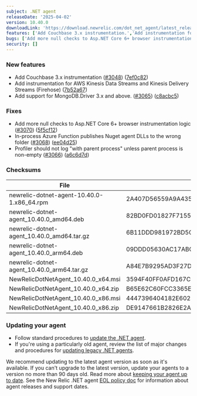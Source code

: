 ```yaml
---
subject: .NET agent
releaseDate: '2025-04-02'
version: 10.40.0
downloadLink: 'https://download.newrelic.com/dot_net_agent/latest_release'
features: ['Add Couchbase 3.x instrumentation.','Add instrumentation for AWS Kinesis Data Streams and Kinesis Delivery Streams (Firehose).','Add support for MongoDB.Driver 3.x and above.']
bugs: ['Add more null checks to Asp.NET Core 6+ browser instrumentation logic.','In-process Azure Function publishes Nuget agent DLLs to the wrong folder.','Profiler should not log "with parent process" unless parent process is non-empty.']
security: []
---
```


### New features

* Add Couchbase 3.x instrumentation ([#3048](https://github.com/newrelic/newrelic-dotnet-agent/issues/3048)) ([7ef0c82](https://github.com/newrelic/newrelic-dotnet-agent/commit/7ef0c82be230438f99e1398b81455de7d2b88e48))
* Add instrumentation for AWS Kinesis Data Streams and Kinesis Delivery Streams (Firehose) ([7b52a67](https://github.com/newrelic/newrelic-dotnet-agent/commit/7b52a67c65f9f3fdb78e0ac194b608c75726090a))
* Add support for MongoDB.Driver 3.x and above. ([#3065](https://github.com/newrelic/newrelic-dotnet-agent/issues/3065)) ([c8acbc5](https://github.com/newrelic/newrelic-dotnet-agent/commit/c8acbc5b3767402b08544e550a771712c802f24a))

### Fixes

* Add more null checks to Asp.NET Core 6+ browser instrumentation logic ([#3070](https://github.com/newrelic/newrelic-dotnet-agent/issues/3070)) ([5f5cf12](https://github.com/newrelic/newrelic-dotnet-agent/commit/5f5cf12703264fde15ef0bd332734329dc3355a3))
* In-process Azure Function publishes Nuget agent DLLs to the wrong folder ([#3068](https://github.com/newrelic/newrelic-dotnet-agent/issues/3068)) ([ee04d25](https://github.com/newrelic/newrelic-dotnet-agent/commit/ee04d257a2dbddb40bce0c6c2601a53fa90a7364))
* Profiler should not log "with parent process" unless parent process is non-empty ([#3066](https://github.com/newrelic/newrelic-dotnet-agent/issues/3066)) ([a6c6d7d](https://github.com/newrelic/newrelic-dotnet-agent/commit/a6c6d7d15f516ae65671d0146af3d7785334a190))

### Checksums
| File | SHA - 256  Hash |
| ---| ---|
| newrelic-dotnet-agent-10.40.0-1.x86_64.rpm | 2A407D56559A9A435C403ADBC4D2460B2F069D0BF31BED5939FEA4610AC39DCD |
| newrelic-dotnet-agent_10.40.0_amd64.deb | 82BD0FD01827F71552C7B6B8DB27AF1E39FF9EE32D8A5A8B505C82FF9E099569 |
| newrelic-dotnet-agent_10.40.0_amd64.tar.gz | 6B11DDD981972BD5CAEB1862389B82830741DEE46249CF33EF5DA0C8E9846F59 |
| newrelic-dotnet-agent_10.40.0_arm64.deb | 09DDD05630AC17ABCCB8B7712E22E45C91BD83B0BC6921BB439AE4EFF98A9E90 |
| newrelic-dotnet-agent_10.40.0_arm64.tar.gz | A84E7B9295AD3F27D7F5CBD81B49BC37A8C68E3B388C03D53E67EED3B8E2C7E6 |
| NewRelicDotNetAgent_10.40.0_x64.msi | 3594F40FF0AFD167C069075AC682F2B937D1CE2E2E119C4519A187ACD05C59C7 |
| NewRelicDotNetAgent_10.40.0_x64.zip | B65E62C60FCC3365E158ACEB54AD1079146CF1E081AB54EAD57D51798DF268B4 |
| NewRelicDotNetAgent_10.40.0_x86.msi | 4447396404182E602C33C6D803CC054E8C97BEB5954D8EC56965463BFB4B2215 |
| NewRelicDotNetAgent_10.40.0_x86.zip | DE9147661B2826E2AF6B5FE64C4F4385BDCBA357F16DD5DD17FC6BE4E190B2DB |


### Updating your agent

* Follow standard procedures to [update the .NET agent](/docs/agents/net-agent/installation-configuration/update-net-agent).
* If you're using a particularly old agent, review the list of major changes and procedures for [updating legacy .NET agents](/docs/apm/agents/net-agent/installation/update-net-agent/#updating_older_net).

We recommend updating to the latest agent version as soon as it's available. If you can't upgrade to the latest version, update your agents to a version no more than 90 days old. Read more about [keeping your agent up to date](/docs/new-relic-solutions/new-relic-one/install-configure/update-new-relic-agent).
See the New Relic .NET agent [EOL policy doc](/docs/apm/agents/net-agent/getting-started/net-agent-eol-policy) for information about agent releases and support dates.

